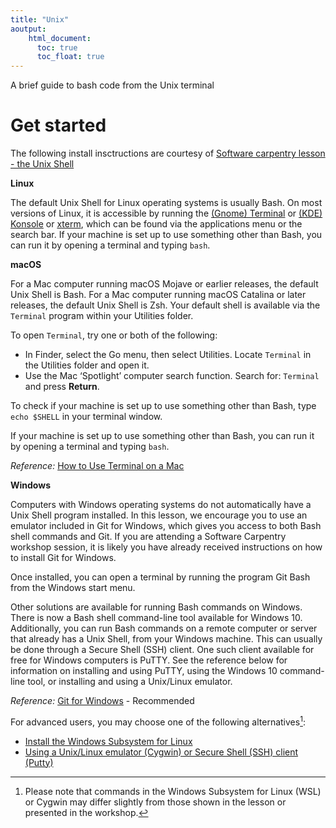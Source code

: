 ```yaml
---
title: "Unix"
aoutput:
    html_document:
      toc: true
      toc_float: true
---
```


<span class="badge badge-info">A brief guide to bash code from the Unix terminal</span>

# Get started

The following install insctructions are courtesy of [Software carpentry lesson - the Unix Shell](http://swcarpentry.github.io/shell-novice/setup.html)

**Linux**

The default Unix Shell for Linux operating systems is usually Bash. On most versions of Linux, it is accessible by running the [(Gnome) Terminal](https://help.gnome.org/users/gnome-terminal/stable/) or [(KDE) Konsole](https://konsole.kde.org/) or [xterm](https://en.wikipedia.org/wiki/Xterm), which can be found via the applications menu or the search bar. If your machine is set up to use something other than Bash, you can run it by opening a terminal and typing `bash`.

**macOS**

For a Mac computer running macOS Mojave or earlier releases, the default Unix Shell is Bash. For a Mac computer running macOS Catalina or later releases, the default Unix Shell is Zsh. Your default shell is available via the `Terminal` program within your Utilities folder.

To open `Terminal`, try one or both of the following:

* In Finder, select the Go menu, then select Utilities. Locate `Terminal` in the Utilities folder and open it.
* Use the Mac ‘Spotlight’ computer search function. Search for: `Terminal` and press **Return**.

To check if your machine is set up to use something other than Bash, type `echo $SHELL` in your terminal window.

If your machine is set up to use something other than Bash, you can run it by opening a terminal and typing `bash`.

*Reference:* [How to Use Terminal on a Mac](How to Use Terminal on a Mac)

**Windows**

Computers with Windows operating systems do not automatically have a Unix Shell program installed. In this lesson, we encourage you to use an emulator included in Git for Windows, which gives you access to both Bash shell commands and Git. If you are attending a Software Carpentry workshop session, it is likely you have already received instructions on how to install Git for Windows.

Once installed, you can open a terminal by running the program Git Bash from the Windows start menu.

Other solutions are available for running Bash commands on Windows. There is now a Bash shell command-line tool available for Windows 10. Additionally, you can run Bash commands on a remote computer or server that already has a Unix Shell, from your Windows machine. This can usually be done through a Secure Shell (SSH) client. One such client available for free for Windows computers is PuTTY. See the reference below for information on installing and using PuTTY, using the Windows 10 command-line tool, or installing and using a Unix/Linux emulator.

*Reference:* [Git for Windows](https://git-for-windows.github.io/) - Recommended

For advanced users, you may choose one of the following alternatives^[Please note that commands in the Windows Subsystem for Linux (WSL) or Cygwin may differ slightly from those shown in the lesson or presented in the workshop.]:

* [Install the Windows Subsystem for Linux](Install the Windows Subsystem for Linux)
* [Using a Unix/Linux emulator (Cygwin) or Secure Shell (SSH) client (Putty)](http://faculty.smu.edu/reynolds/unixtut/windows.html)